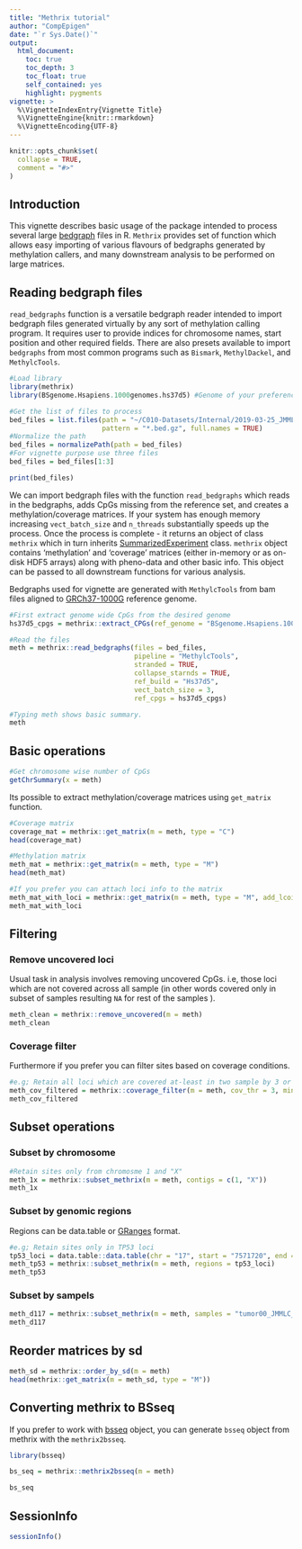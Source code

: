```yaml
---
title: "Methrix tutorial"
author: "CompEpigen"
date: "`r Sys.Date()`"
output: 
  html_document:
    toc: true
    toc_depth: 3
    toc_float: true
    self_contained: yes
    highlight: pygments
vignette: >
  %\VignetteIndexEntry{Vignette Title}
  %\VignetteEngine{knitr::rmarkdown}
  %\VignetteEncoding{UTF-8}
---
```


```r
knitr::opts_chunk$set(
  collapse = TRUE,
  comment = "#>"
)
```

## Introduction
This vignette describes basic usage of the package intended to process several large [bedgraph](https://genome.ucsc.edu/goldenPath/help/bedgraph.html) files in R. `Methrix` provides set of function which allows easy importing of various flavours of bedgraphs generated by methylation callers, and many downstream analysis to be performed on large matrices.

## Reading bedgraph files
`read_bedgraphs` function is a versatile bedgraph reader intended to import bedgraph files generated virtually by any sort of methylation calling program. It requires user to provide indices for chromosome names, start position and other required fields. There are also presets available to import `bedgraphs` from most common programs such as `Bismark`, `MethylDackel`, and `MethylcTools`.

```r
#Load library
library(methrix)
library(BSgenome.Hsapiens.1000genomes.hs37d5) #Genome of your preference to work with
```


```r
#Get the list of files to process
bed_files = list.files(path = "~/C010-Datasets/Internal/2019-03-25_JMMLC_PBAT/JMML_Methylation/01_raw_data/bedgraphs/CG/", 
                       pattern = "*.bed.gz", full.names = TRUE)
#Normalize the path
bed_files = normalizePath(path = bed_files)
#For vignette purpose use three files
bed_files = bed_files[1:3]

print(bed_files)
```

We can import bedgraph files with the function `read_bedgraphs` which reads in the bedgraphs, adds CpGs missing from the reference set, and creates a methylation/coverage matrices. If your system has enough memory increasing `vect_batch_size` and `n_threads` substantially speeds up the process. Once the process is complete - it returns an object of class `methrix` which in turn inherits [SummarizedExperiment](https://bioconductor.org/packages/release/bioc/vignettes/SummarizedExperiment/inst/doc/SummarizedExperiment.html) class. `methrix` object contains 'methylation' and 'coverage' matrices (either in-memory or as on-disk HDF5 arrays) along with pheno-data and other basic info. This object can be passed to all downstream functions for various analysis.

Bedgraphs used for vignette are generated with `MethylcTools` from bam files aligned to [GRCh37-1000G](http://lh3.github.io/2017/11/13/which-human-reference-genome-to-use) reference genome. 

```r
#First extract genome wide CpGs from the desired genome
hs37d5_cpgs = methrix::extract_CPGs(ref_genome = "BSgenome.Hsapiens.1000genomes.hs37d5", bored = FALSE)
```

```r
#Read the files
meth = methrix::read_bedgraphs(files = bed_files, 
                               pipeline = "MethylcTools",
                               stranded = TRUE,
                               collapse_starnds = TRUE, 
                               ref_build = "Hs37d5", 
                               vect_batch_size = 3, 
                               ref_cpgs = hs37d5_cpgs)
```

```r
#Typing meth shows basic summary.
meth
```

## Basic operations
```r
#Get chromosome wise number of CpGs
getChrSummary(x = meth)
```

Its possible to extract methylation/coverage matrices using `get_matrix` function.
```r
#Coverage matrix
coverage_mat = methrix::get_matrix(m = meth, type = "C")
head(coverage_mat)
```

```r
#Methylation matrix
meth_mat = methrix::get_matrix(m = meth, type = "M")
head(meth_mat)
```

```r
#If you prefer you can attach loci info to the matrix
meth_mat_with_loci = methrix::get_matrix(m = meth, type = "M", add_lcoi = TRUE)
meth_mat_with_loci
```

## Filtering
### Remove uncovered loci
Usual task in analysis involves removing uncovered CpGs. i.e, those loci which are not covered across all sample (in other words covered only in subset of samples resulting `NA` for rest of the samples ).
```r
meth_clean = methrix::remove_uncovered(m = meth)
meth_clean
```

### Coverage filter
Furthermore if you prefer you can filter sites based on coverage conditions.
```r
#e.g; Retain all loci which are covered at-least in two sample by 3 or more reads
meth_cov_filtered = methrix::coverage_filter(m = meth, cov_thr = 3, min_samples = 2, n_threads = 6)
meth_cov_filtered
```

## Subset operations
### Subset by chromosome
```r
#Retain sites only from chromosme 1 and "X"
meth_1x = methrix::subset_methrix(m = meth, contigs = c(1, "X"))
meth_1x
```

### Subset by genomic regions
Regions can be data.table or [GRanges](https://kasperdanielhansen.github.io/genbioconductor/html/GenomicRanges_GRanges.html#granges) format.
```r
#e.g; Retain sites only in TP53 loci 
tp53_loci = data.table::data.table(chr = "17", start = "7571720", end = "7590868")
meth_tp53 = methrix::subset_methrix(m = meth, regions = tp53_loci)
meth_tp53
```

### Subset by sampels
```r
meth_d117 = methrix::subset_methrix(m = meth, samples = "tumor00_JMMLC_D117")
meth_d117
```

## Reorder matrices by sd
```r
meth_sd = methrix::order_by_sd(m = meth)
head(methrix::get_matrix(m = meth_sd, type = "M"))
```

## Converting methrix to BSseq
If you prefer to work with [bsseq](https://bioconductor.org/packages/release/bioc/vignettes/bsseq/inst/doc/bsseq.html#3_using_objects_of_class_bsseq) object, you can generate `bsseq` object from methrix with the `methrix2bsseq`. 
```r
library(bsseq)
```

```r
bs_seq = methrix::methrix2bsseq(m = meth)

bs_seq
```

## SessionInfo
```r
sessionInfo()
```

